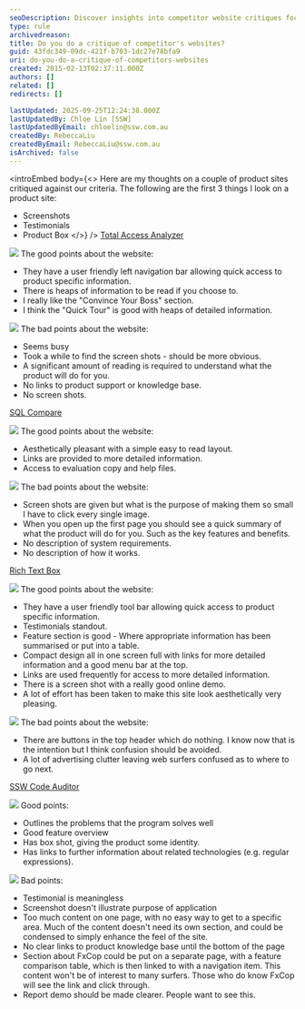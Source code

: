 ```yaml
---
seoDescription: Discover insights into competitor website critiques focusing on user experience, design, and functionality to help improve your digital presence.
type: rule
archivedreason:
title: Do you do a critique of competitor's websites?
guid: 43fdc349-09dc-421f-b703-1dc27e78bfa9
uri: do-you-do-a-critique-of-competitors-websites
created: 2015-02-13T02:37:11.000Z
authors: []
related: []
redirects: []

lastUpdated: 2025-09-25T12:24:38.000Z
lastUpdatedBy: Chloe Lin [SSW]
lastUpdatedByEmail: chloelin@ssw.com.au
createdBy: RebeccaLiu
createdByEmail: RebeccaLiu@ssw.com.au
isArchived: false
---
```


<introEmbed
  body={<>
Here are my thoughts on a couple of product sites critiqued against our criteria.       The following are the first 3 things I look on a product site:

* Screenshots
* Testimonials
* Product Box
  </>}
/>
[Total Access Analyzer](http://www.ssw.com.au/ssw/Redirect/TotalAcccessAnalyzer.htm)

![](/Good.gif) The good points about the website:

* They have a user friendly left navigation bar allowing quick access to product specific information.
* There is heaps of information to be read if you choose to.
* I really like the "Convince Your Boss" section.
* I think the "Quick Tour" is good with heaps of detailed information.

![](/Bad.gif) The bad points about the website:

* Seems busy
* Took a while to find the screen shots - should be more obvious.
* A significant amount of reading is required to understand what the product will do for you.
* No links to product support or knowledge base.
* No screen shots.

[SQL Compare](http://www.ssw.com.au/ssw/Redirect/SQLServer/SQLCompare.htm)

![](/Good.gif) The good points about the website:

* Aesthetically pleasant with a simple easy to read layout.
* Links are provided to more detailed information.
* Access to evaluation copy and help files.

![](/Bad.gif) The bad points about the website:

* Screen shots are given but what is the purpose of making them so small I have to click every single image.
* When you open up the first page you should see a quick summary of what the product will do for you. Such as the key features and benefits.
* No description of system requirements.
* No description of how it works.

[Rich Text Box](http://www.ssw.com.au/ssw/Redirect/RichTextBoxEditor.htm)

![](/Good.gif) The good points about the website:

* They have a user friendly tool bar allowing quick access to product specific information.
* Testimonials standout.
* Feature section is good - Where appropriate information has been summarised or put into a table.
* Compact design all in one screen full with links for more detailed information and a good menu bar at the top.
* Links are used frequently for access to more detailed information.
* There is a screen shot with a really good online demo.
* A lot of effort has been taken to make this site look aesthetically very pleasing.

![](/Bad.gif) The bad points about the website:

* There are buttons in the top header which do nothing. I know now that is the intention but I think confusion should be avoided.
* A lot of advertising clutter leaving web surfers confused as to where to go next.

[SSW Code Auditor](http://www.ssw.com.au/ssw/CodeAuditor/)

![](/Good.gif) Good points:

* Outlines the problems that the program solves well
* Good feature overview
* Has box shot, giving the product some identity.
* Has links to further information about related technologies (e.g. regular expressions).

![](/Bad.gif) Bad points:

* Testimonial is meaningless
* Screenshot doesn't illustrate purpose of application
* Too much content on one page, with no easy way to get to a specific area. Much of the content doesn't need its own section, and could be condensed to simply enhance the feel of the site.
* No clear links to product knowledge base until the bottom of the page
* Section about FxCop could be put on a separate page, with a feature comparison table, which is then linked to with a navigation item. This content won't be of interest to many surfers. Those who do know FxCop will see the link and click through.
* Report demo should be made clearer. People want to see this.
